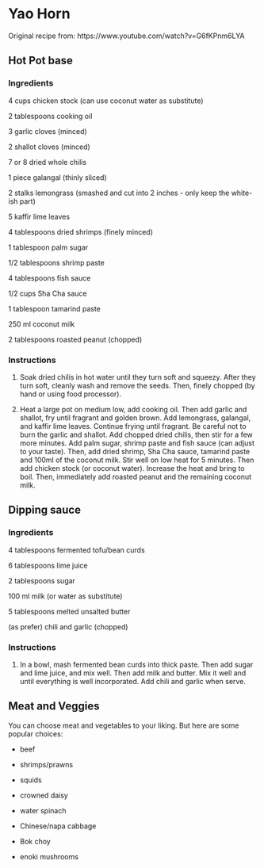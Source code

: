 # Yao Horn {#yao-horn}

Original recipe from: https://www.youtube.com/watch?v=G6fKPnm6LYA

## Hot Pot base

### Ingredients

4 cups          chicken stock (can use coconut water as substitute)

2 tablespoons   cooking oil 

3               garlic cloves (minced)

2               shallot cloves (minced)

7 or 8          dried whole chilis

1 piece         galangal (thinly sliced)

2 stalks        lemongrass (smashed and cut into 2 inches - only keep the white-ish part)

5               kaffir lime leaves

4 tablespoons   dried shrimps (finely minced)

1 tablespoon    palm sugar

1/2 tablespoons shrimp paste

4 tablespoons   fish sauce

1/2 cups        Sha Cha sauce

1 tablespoon    tamarind paste

250 ml          coconut milk

2 tablespoons   roasted peanut (chopped)

### Instructions

1. Soak dried chilis in hot water until they turn soft and squeezy. After they turn soft, cleanly wash and remove the seeds. Then, finely chopped (by hand or using food processor).

2. Heat a large pot on medium low, add cooking oil. Then add garlic and shallot, fry until fragrant and golden brown. Add lemongrass, galangal, and kaffir lime leaves. Continue frying until fragrant. Be careful not to burn the garlic and shallot. Add chopped dried chilis, then stir for a few more minutes. Add palm sugar, shrimp paste and fish sauce (can adjust to your taste). Then, add dried shrimp, Sha Cha sauce, tamarind paste and 100ml of the coconut milk. Stir well on low heat for 5 minutes. Then add chicken stock (or coconut water). Increase the heat and bring to boil. Then, immediately add roasted peanut and the remaining coconut milk. 

## Dipping sauce

### Ingredients

4 tablespoons fermented tofu/bean curds

6 tablespoons lime juice

2 tablespoons sugar

100 ml        milk (or water as substitute)

5 tablespoons melted unsalted butter

(as prefer)   chili and garlic (chopped)

### Instructions

1. In a bowl, mash fermented bean curds into thick paste. Then add sugar and lime juice, and mix well. Then add milk and butter. Mix it well and until everything is well incorporated. Add chili and garlic when serve. 

## Meat and Veggies

You can choose meat and vegetables to your liking. But here are some popular choices:

- beef
- shrimps/prawns
- squids

- crowned daisy
- water spinach
- Chinese/napa cabbage
- Bok choy
- enoki mushrooms
